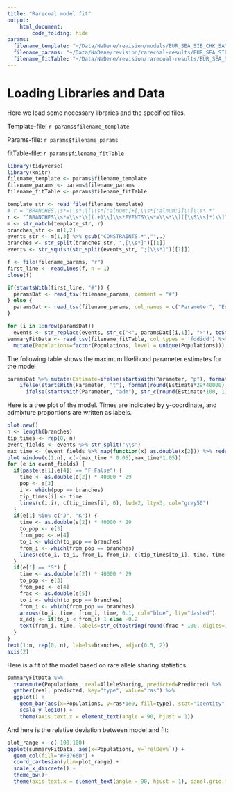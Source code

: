 ```yaml
---
title: "Rarecoal model fit"
output:
    html_document:
        code_folding: hide
params:
  filename_template: "~/Data/NaDene/revision/models/EUR_SEA_SIB_CHK_SAM.model1.template.txt"
  filename_params: "~/Data/NaDene/revision/rarecoal-results/EUR_SEA_SIB_CHK_SAM/model1_core1.m4.maxl.paramEstimates.txt"
  filename_fitTable: "~/Data/NaDene/revision/rarecoal-results/EUR_SEA_SIB_CHK_SAM/model1_core1.m4.maxl.summaryFitTable.txt"
---
```


# Loading Libraries and Data
Here we load some necessary libraries and the specified files.

Template-file: `r params$filename_template`

Params-file: `r params$filename_params`

fitTable-file: `r params$filename_fitTable`

```r
library(tidyverse)
library(knitr)
filename_template <- params$filename_template
filename_params <- params$filename_params
filename_fitTable <- params$filename_fitTable
```

```r
template_str <- read_file(filename_template)
# r = "BRANCHES\\s*=\\s*\\[\\s*[:alnum:]+[,\\s*[:alnum:]]\\]\\s*.*"
r <- "^BRANCHES\\s*=\\s*\\[(.+)\\]\\s*EVENTS\\s*=\\s*\\[([\\S\\s]*)\\]"
m <- str_match(template_str, r)
branches_str <- m[1,2]
events_str <- m[1,3] %>% gsub("CONSTRAINTS.*","",.)
branches <- str_split(branches_str, ",[\\s*]")[[1]]
events <- str_squish(str_split(events_str, ";[\\s*]")[[1]])

f <- file(filename_params, "r")
first_line <- readLines(f, n = 1)
close(f)

if(startsWith(first_line, "#")) {
  paramsDat <- read_tsv(filename_params, comment = "#")
} else {
  paramsDat <- read_tsv(filename_params, col_names = c("Parameter", "Estimate"))
}

for (i in 1:nrow(paramsDat))
  events <- str_replace(events, str_c("<", paramsDat[[i,1]], ">"), toString(paramsDat[[i,2]]))
summaryFitData <- read_tsv(filename_fitTable, col_types = 'fddidd') %>%
  mutate(Populations=factor(Populations, level = unique(Populations)))
```

The following table shows the maximum likelihood parameter estimates for the model

```r
paramsDat %>% mutate(Estimate=ifelse(startsWith(Parameter, "p"), format(round(Estimate*20000), big.mark = ",", scientific = FALSE),
    ifelse(startsWith(Parameter, "t"), format(round(Estimate*29*40000), big.mark = ",", scientific = FALSE),
      ifelse(startsWith(Parameter, "adm"), str_c(round(Estimate*100, 1), "%"), format(round(Estimate), big.mark = ","))))) %>% kable()
```

Here is a tree plot of the model. Times are indicated by y-coordinate, and admixture proportions are written as labels.

```r
plot.new()
n <- length(branches)
tip_times <- rep(0, n)
event_fields <- events %>% str_split("\\s")
max_time <- (event_fields %>% map(function(x) as.double(x[2])) %>% reduce(max)) * 40000 * 29
plot.window(c(1,n), c(-(max_time * 0.05),max_time*1.05))
for (e in event_fields) {
  if(paste(e[1],e[4]) == "F False") {
    time <- as.double(e[2]) * 40000 * 29
    pop <- e[3]
    i <- which(pop == branches)
    tip_times[i] <- time
    lines(c(i,i), c(tip_times[i], 0), lwd=2, lty=3, col="grey50")
  }
  if(e[1] %in% c("J", "K")) {
    time <- as.double(e[2]) * 40000 * 29
    to_pop <- e[3]
    from_pop <- e[4]
    to_i <- which(to_pop == branches)
    from_i <- which(from_pop == branches)
    lines(c(to_i, to_i, from_i, from_i), c(tip_times[to_i], time, time, tip_times[from_i]), lwd=2)
  }
  if(e[1] == "S") {
    time <- as.double(e[2]) * 40000 * 29
    to_pop <- e[3]
    from_pop <- e[4]
    frac <- as.double(e[5])
    to_i <- which(to_pop == branches)
    from_i <- which(from_pop == branches)
    arrows(to_i, time, from_i, time, 0.1, col="blue", lty="dashed")
    x_adj <- if(to_i < from_i) 1 else -0.2
    text(from_i, time, labels=str_c(toString(round(frac * 100, digits=1)), "%"), adj=c(x_adj, -0.5), col="blue")
  }
}
text(1:n, rep(0, n), labels=branches, adj=c(0.5, 2))
axis(2)
```

Here is a fit of the model based on rare allele sharing statistics

```r
summaryFitData %>%
  transmute(Populations, real=AlleleSharing, predicted=Predicted) %>%
  gather(real, predicted, key="type", value="ras") %>%
  ggplot() +
    geom_bar(aes(x=Populations, y=ras*1e9, fill=type), stat="identity", position=position_dodge()) +
    scale_y_log10() +
    theme(axis.text.x = element_text(angle = 90, hjust = 1))
```

And here is the relative deviation between model and fit:

```r
plot_range <- c(-100,100)
ggplot(summaryFitData, aes(x=Populations, y=`relDev%`)) +
  geom_col(fill="#F8766D") +
  coord_cartesian(ylim=plot_range) +
  scale_x_discrete() +
  theme_bw()+
  theme(axis.text.x = element_text(angle = 90, hjust = 1), panel.grid.major.x=element_blank() ) 
```

